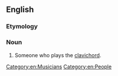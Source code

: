 ==English==

===Etymology===
{{suffix|clavichord|ist|lang=en}}

===Noun===
{{en-noun}}

# Someone who plays the [[clavichord]].

[[Category:en:Musicians]]
[[Category:en:People]]